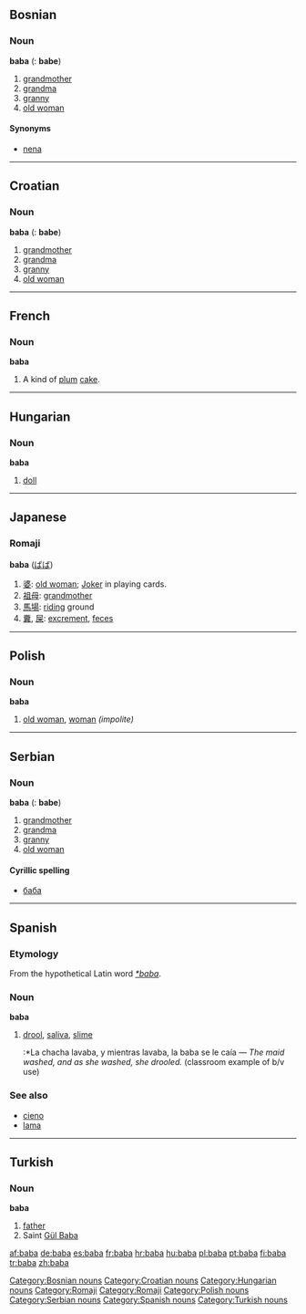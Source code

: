 ==Bosnian==
===Noun===
'''baba''' {{f}} {{s}} ({{p}}: '''babe''')
#[[grandmother]]
#[[grandma]]
#[[granny]]
#[[old woman]]
====Synonyms====
*[[nena#Bosnian|nena]]
[[Category:Bosnian nouns]]


----
==Croatian==
===Noun===
'''baba''' {{f}} {{s}} ({{p}}: '''babe''')
#[[grandmother]]
#[[grandma]]
#[[granny]]
#[[old woman]]
[[Category:Croatian nouns]]


----
==French==
===Noun===
'''baba'''
# A kind of [[plum]] [[cake]].


----
==Hungarian==

===Noun===
'''baba'''

# [[doll]]

[[Category:Hungarian nouns]]


----
==Japanese==
===Romaji===
[[Category:Romaji]]
'''baba''' ([[ばば]])
#[[婆]]: [[old woman]]; [[Joker]] in playing cards.
#[[祖母]]: [[grandmother]]
#[[馬場]]: [[riding]] ground
#[[糞]], [[屎]]: [[excrement]], [[feces]]
[[Category:Romaji]]


----
==Polish==
===Noun===
'''baba'''
#[[old woman]], [[woman]] ''(impolite)''

[[Category:Polish nouns]]


----

==Serbian==
===Noun===
'''baba''' {{f}} {{s}} ({{p}}: '''babe''')
#[[grandmother]]
#[[grandma]]
#[[granny]]
#[[old woman]]
====Cyrillic spelling====
*[[баба#Serbian|баба]]
[[Category:Serbian nouns]]


----
==Spanish==
===Etymology===
From the hypothetical Latin word ''[[*baba]]''.
===Noun===
'''baba''' {{f}}
# [[drool]], [[saliva]], [[slime]]
#:*La chacha lavaba, y mientras lavaba, la baba se le caía &mdash; ''The maid washed, and as she washed, she drooled.'' (classroom example of b/v use)
===See also===
*[[cieno]]
*[[lama]]
[[Category:Spanish nouns]]


----

==Turkish==
===Noun===
'''baba'''
# [[father]]
# Saint [[w:Gül Baba|Gül Baba]]

[[Category:Turkish nouns]]

[[af:baba]]
[[de:baba]]
[[es:baba]]
[[fr:baba]]
[[hr:baba]]
[[hu:baba]]
[[pl:baba]]
[[pt:baba]]
[[fi:baba]]
[[tr:baba]]
[[zh:baba]]